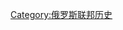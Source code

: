 {{Commons category|Russia in the 21st century}}
{{Portal|俄羅斯}}
{{Century in country category|20|21|20|22|3|俄羅斯|亞洲|歐洲|}}
[[Category:俄罗斯联邦历史|Category:俄罗斯联邦历史]]